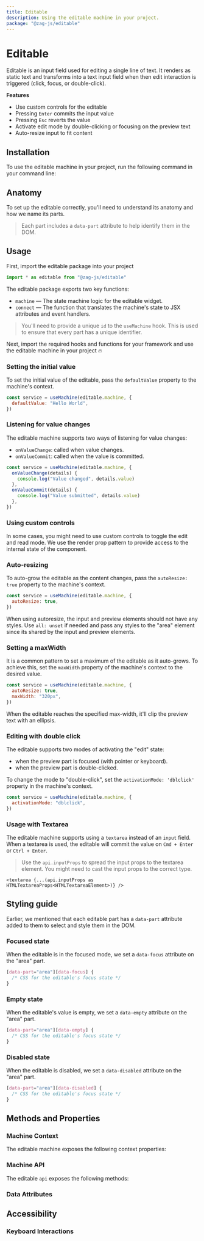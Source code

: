 ```yaml
---
title: Editable
description: Using the editable machine in your project.
package: "@zag-js/editable"
---
```


# Editable

Editable is an input field used for editing a single line of text. It renders as
static text and transforms into a text input field when then edit interaction is
triggered (click, focus, or double-click).

<Resources pkg="@zag-js/editable" />

<Showcase id="Editable" />

**Features**

- Use custom controls for the editable
- Pressing `Enter` commits the input value
- Pressing `Esc` reverts the value
- Activate edit mode by double-clicking or focusing on the preview text
- Auto-resize input to fit content

## Installation

To use the editable machine in your project, run the following command in your
command line:

<CodeSnippet id="editable/installation.mdx" />

## Anatomy

To set up the editable correctly, you'll need to understand its anatomy and how
we name its parts.

> Each part includes a `data-part` attribute to help identify them in the DOM.

<Anatomy id="editable" />

## Usage

First, import the editable package into your project

```jsx
import * as editable from "@zag-js/editable"
```

The editable package exports two key functions:

- `machine` — The state machine logic for the editable widget.
- `connect` — The function that translates the machine's state to JSX attributes
  and event handlers.

> You'll need to provide a unique `id` to the `useMachine` hook. This is used to
> ensure that every part has a unique identifier.

Next, import the required hooks and functions for your framework and use the
editable machine in your project 🔥

<CodeSnippet id="editable/usage.mdx" />

### Setting the initial value

To set the initial value of the editable, pass the `defaultValue` property to
the machine's context.

```jsx {2}
const service = useMachine(editable.machine, {
  defaultValue: "Hello World",
})
```

### Listening for value changes

The editable machine supports two ways of listening for value changes:

- `onValueChange`: called when value changes.
- `onValueCommit`: called when the value is committed.

```jsx {2-4}
const service = useMachine(editable.machine, {
  onValueChange(details) {
    console.log("Value changed", details.value)
  },
  onValueCommit(details) {
    console.log("Value submitted", details.value)
  },
})
```

### Using custom controls

In some cases, you might need to use custom controls to toggle the edit and read
mode. We use the render prop pattern to provide access to the internal state of
the component.

<CodeSnippet id="editable/custom-controls.mdx" />

### Auto-resizing

To auto-grow the editable as the content changes, pass the `autoResize: true`
property to the machine's context.

```jsx {2}
const service = useMachine(editable.machine, {
  autoResize: true,
})
```

When using autoresize, the input and preview elements should not have any
styles. Use `all: unset` if needed and pass any styles to the "area" element
since its shared by the input and preview elements.

### Setting a maxWidth

It is a common pattern to set a maximum of the editable as it auto-grows. To
achieve this, set the `maxWidth` property of the machine's context to the
desired value.

```jsx {2-3}
const service = useMachine(editable.machine, {
  autoResize: true,
  maxWidth: "320px",
})
```

When the editable reaches the specified max-width, it'll clip the preview text
with an ellipsis.

### Editing with double click

The editable supports two modes of activating the "edit" state:

- when the preview part is focused (with pointer or keyboard).
- when the preview part is double-clicked.

To change the mode to "double-click", set the `activationMode: 'dblclick'`
property in the machine's context.

```jsx {2}
const service = useMachine(editable.machine, {
  activationMode: "dblclick",
})
```

### Usage with Textarea

The editable machine supports using a `textarea` instead of an `input` field.
When a textarea is used, the editable will commit the value on `Cmd + Enter` or
`Ctrl + Enter`.

> Use the `api.inputProps` to spread the input props to the textarea element.
> You might need to cast the input props to the correct type.

```tsx {2}
<textarea {...(api.inputProps as HTMLTextareaProps<HTMLTextareaElement>)} />
```

## Styling guide

Earlier, we mentioned that each editable part has a `data-part` attribute added
to them to select and style them in the DOM.

### Focused state

When the editable is in the focused mode, we set a `data-focus` attribute on the
"area" part.

```css
[data-part="area"][data-focus] {
  /* CSS for the editable's focus state */
}
```

### Empty state

When the editable's value is empty, we set a `data-empty` attribute on the
"area" part.

```css
[data-part="area"][data-empty] {
  /* CSS for the editable's focus state */
}
```

### Disabled state

When the editable is disabled, we set a `data-disabled` attribute on the "area"
part.

```css
[data-part="area"][data-disabled] {
  /* CSS for the editable's focus state */
}
```

## Methods and Properties

### Machine Context

The editable machine exposes the following context properties:

<ContextTable name="editable" />

### Machine API

The editable `api` exposes the following methods:

<ApiTable name="editable" />

### Data Attributes

<DataAttrTable name="editable" />

## Accessibility

### Keyboard Interactions

<KeyboardTable name="editable" />
